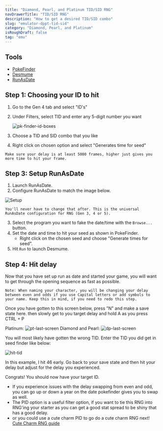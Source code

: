 ```yaml
---
title: "Diamond, Pearl, and Platinum TID/SID RNG"
navDrawerTitle: "TID/SID RNG"
description: "How to get a desired TID/SID combo"
slug: "emulator-dppt-tid-sid"
category: "Diamond, Pearl, and Platinum"
isRoughDraft: false
tag: "emu"
---
```


## Tools

- [PokeFinder](https://github.com/Admiral-Fish/PokeFinder/releases)
- [Desmume](/desmume-setup)
- [RunAsDate](https://www.nirsoft.net/utils/run_as_date.html)

## Step 1: Choosing your ID to hit

1. Go to the Gen 4 tab and select "ID's"

2. Under Filters, select TID and enter any 5-digit number you want

   ![pk-finder-id-boxes](/images/Diamond-Pearl-Platinum/TID/pkfinder-ID-search.png)

3. Choose a TID and SID combo that you like

4. Right click on chosen option and select "Generates time for seed"

```
Make sure your delay is at least 5000 frames, higher just gives you more time to hit your frame.
```

## Step 3: Setup RunAsDate

1. Launch RunAsDate.
2. Configure RunAsDate to match the image below.

![Setup](/images/Diamond-Pearl-Platinum/Initial-Seed/Setup.png)

```
You'll never have to change that after. This is the universal RunAsDate configuration for RNG (Gen 3, 4 or 5).
```

3. Select the program you want to fake the date/time with the `Browse...` button.
4. Set the date and time to hit your seed as shown in PokeFinder.
   - Right click on the chosen seed and choose "Generate times for seed".
5. Hit `Run` to launch Desmume.

## Step 4: Hit delay

Now that you have set up run as date and started your game, you will want to get through the opening sequence as fast as possible.

```
Note: When naming your character, you will be changing your delay between even and odds if you use Capital letters or add symbols to your name. Keep this in mind, if you need to redo this step.
```
Once you have gotten to this screen below, press "N" and make a save state here. then slowly get to you target delay and hold A as you press CTRL + P

Platinum:
![pt-last-screen](/images/Diamond-Pearl-Platinum/TID/pt-last-screen-tid.png)
Diamond and Pearl:
![dp-last-screen](/images/Diamond-Pearl-Platinum/TID/DP-last-screen-tid.png)

You will most likely have gotten the wrong TID. Enter the TID you did get in seed finder like below:

![hit-tid](/images/Diamond-Pearl-Platinum/TID/hit-tid-pkfinder-ex.png)

In this example, I hit 46 early. Go back to your save state and then hit your delay but adjust for the delay you experienced. 

Congrats! You should now have your target ID.

- If you experience issues with the delay swapping from even and odd, you can go up or down a year on the date pokefinder gives you to swap as well.
- The PID option is a useful filter option, if you want to tie this RNG into RNG'ing your starter as you can get a good stat spread to be shiny that has a good delay.
- or you could use a cute charm PID to go do a cute charm RNG next!
[Cute Charm RNG guide](/emulator-dppt-cute-charm)
